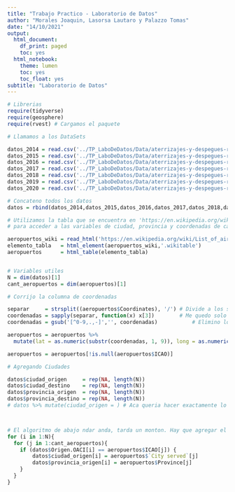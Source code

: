 ```yaml
---
title: "Trabajo Practico - Laboratorio de Datos"
author: "Morales Joaquin, Lasorsa Lautaro y Palazzo Tomas"
date: "14/10/2021"
output:
  html_document:
    df_print: paged
    toc: yes
  html_notebook:
    theme: lumen
    toc: yes
    toc_float: yes
subtitle: "Laboratorio de Datos"
---
```


```r
# Librerias
require(tidyverse)
require(geosphere)
require(rvest) # Cargamos el paquete
```


```r
# Llamamos a los DataSets

datos_2014 = read.csv('../TP_LaboDeDatos/Data/aterrizajes-y-despegues-registrados-por-eana-2014.csv', encoding = 'latin1', sep = ';')
datos_2015 = read.csv('../TP_LaboDeDatos/Data/aterrizajes-y-despegues-registrados-por-eana-2015.csv', encoding = 'latin1', sep = ';')
datos_2016 = read.csv('../TP_LaboDeDatos/Data/aterrizajes-y-despegues-registrados-por-eana-2016.csv', encoding = 'latin1', sep = ';')
datos_2017 = read.csv('../TP_LaboDeDatos/Data/aterrizajes-y-despegues-registrados-por-eana-2017.csv', encoding = 'latin1', sep = ';')
datos_2018 = read.csv('../TP_LaboDeDatos/Data/aterrizajes-y-despegues-registrados-por-eana-2018.csv', encoding = 'latin1', sep = ';')
datos_2019 = read.csv('../TP_LaboDeDatos/Data/aterrizajes-y-despegues-registrados-por-eana-2019.csv', encoding = 'latin1', sep = ';')
datos_2020 = read.csv('../TP_LaboDeDatos/Data/aterrizajes-y-despegues-registrados-por-eana-2020.csv', encoding = 'latin1', sep = ';')

# Concateno todos los datos
datos = rbind(datos_2014,datos_2015,datos_2016,datos_2017,datos_2018,datos_2019,datos_2020)

```

```r
# Utilizamos la tabla que se encuentra en 'https://en.wikipedia.org/wiki/List_of_airports_in_Argentina'
# para acceder a las variables de ciudad, provincia y coordenadas de cada aeropuerto 

aeropuertos_wiki = read_html('https://en.wikipedia.org/wiki/List_of_airports_in_Argentina')
elemento_tabla   = html_element(aeropuertos_wiki,'.wikitable')
aeropuertos      = html_table(elemento_tabla)


# Variables utiles
N = dim(datos)[1]
cant_aeropuertos = dim(aeropuertos)[1]

```

```r
# Corrijo la columna de coordenadas 

separar     = strsplit((aeropuertos$Coordinates), '/') # Divide a los strings en los lugares donde haya '/' 
coordenadas = sapply(separar, function(x) x[3])        # Me quedo solo con el 3er tipo de coordenada
coordenadas = gsub('[^0-9,.,-]','', coordenadas)           # Elimino los caracteres que no quiero utilizar

aeropuertos = aeropuertos %>% 
  mutate(lat = as.numeric(substr(coordenadas, 1, 9)), long = as.numeric(substr(coordenadas, 10, 18))) # Separo a mano latitud y longitud (revizar si esta todo en orden)

aeropuertos = aeropuertos[!is.null(aeropuertos$ICAO)]

```



```r
# Agregando Ciudades

datos$ciudad_origen     = rep(NA, length(N))
datos$ciudad_destino    = rep(NA, length(N))
datos$provincia_origen  = rep(NA, length(N))
datos$provincia_destino = rep(NA, length(N))
# datos %>% mutate(ciudad_origen = ) # Aca queria hacer exactamente lo de arriba pero usando dplyr



# El algoritmo de abajo ndar anda, tarda un monton. Hay que agregar el resto de las variables
for (i in 1:N){
  for (j in 1:cant_aeropuertos){
    if (datos$Origen.OACI[i] == aeropuertos$ICAO[j]) {
        datos$ciudad_origen[i] = aeropuertos$`City served`[j] 
        datos$provincia_origen[i] = aeropuertos$Province[j]
    }
  }
}



```




